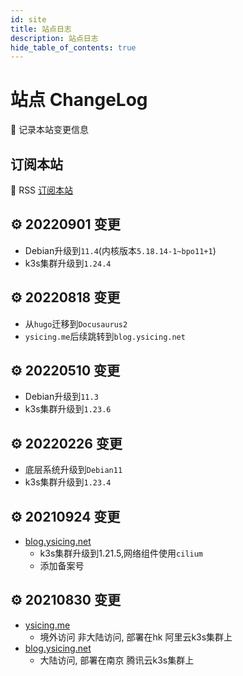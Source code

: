 ```yaml
---
id: site
title: 站点日志
description: 站点日志
hide_table_of_contents: true
---
```



# 站点 ChangeLog

📒 记录本站变更信息

## 订阅本站

📢 RSS [订阅本站](https://feedly.com/i/subscription/feed/https://blog.ysicing.net/rss.xml)

## ⚙ 20220901 变更

- Debian升级到`11.4`(内核版本`5.18.14-1~bpo11+1`)
- k3s集群升级到`1.24.4`

## ⚙ 20220818 变更

- 从`hugo`迁移到`Docusaurus2`
- `ysicing.me`后续跳转到`blog.ysicing.net`

## ⚙ 20220510 变更

- Debian升级到`11.3`
- k3s集群升级到`1.23.6`

## ⚙ 20220226 变更

- 底层系统升级到`Debian11`
- k3s集群升级到`1.23.4`

## ⚙ 20210924 变更

- [blog.ysicing.net](https://blog.ysicing.net)
  - k3s集群升级到1.21.5,网络组件使用`cilium`
  - 添加备案号

## ⚙ 20210830 变更

- [ysicing.me](https://ysicing.me)
  - 境外访问 非大陆访问, 部署在hk 阿里云k3s集群上
- [blog.ysicing.net](https://blog.ysicing.net)
  - 大陆访问, 部署在南京 腾讯云k3s集群上
